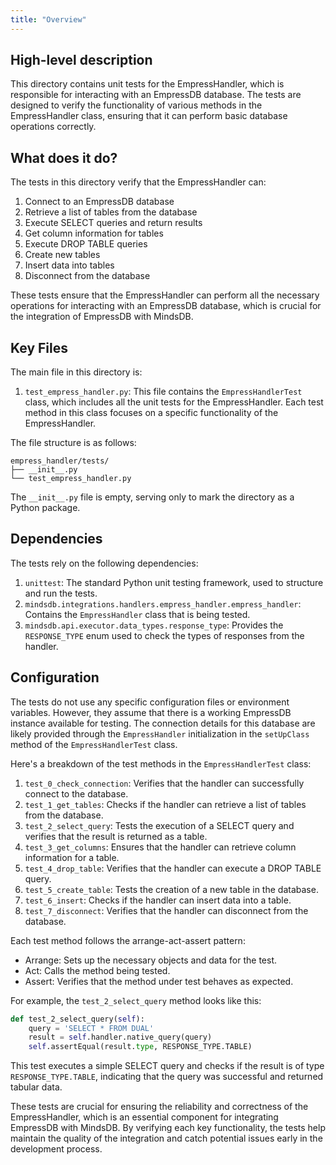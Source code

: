 ```yaml
---
title: "Overview"
---
```


## High-level description
This directory contains unit tests for the EmpressHandler, which is responsible for interacting with an EmpressDB database. The tests are designed to verify the functionality of various methods in the EmpressHandler class, ensuring that it can perform basic database operations correctly.

## What does it do?
The tests in this directory verify that the EmpressHandler can:
1. Connect to an EmpressDB database
2. Retrieve a list of tables from the database
3. Execute SELECT queries and return results
4. Get column information for tables
5. Execute DROP TABLE queries
6. Create new tables
7. Insert data into tables
8. Disconnect from the database

These tests ensure that the EmpressHandler can perform all the necessary operations for interacting with an EmpressDB database, which is crucial for the integration of EmpressDB with MindsDB.

## Key Files
The main file in this directory is:

1. `test_empress_handler.py`: This file contains the `EmpressHandlerTest` class, which includes all the unit tests for the EmpressHandler. Each test method in this class focuses on a specific functionality of the EmpressHandler.

The file structure is as follows:

```
empress_handler/tests/
├── __init__.py
└── test_empress_handler.py
```

The `__init__.py` file is empty, serving only to mark the directory as a Python package.

## Dependencies
The tests rely on the following dependencies:

1. `unittest`: The standard Python unit testing framework, used to structure and run the tests.
2. `mindsdb.integrations.handlers.empress_handler.empress_handler`: Contains the `EmpressHandler` class that is being tested.
3. `mindsdb.api.executor.data_types.response_type`: Provides the `RESPONSE_TYPE` enum used to check the types of responses from the handler.

## Configuration
The tests do not use any specific configuration files or environment variables. However, they assume that there is a working EmpressDB instance available for testing. The connection details for this database are likely provided through the `EmpressHandler` initialization in the `setUpClass` method of the `EmpressHandlerTest` class.

Here's a breakdown of the test methods in the `EmpressHandlerTest` class:

1. `test_0_check_connection`: Verifies that the handler can successfully connect to the database.
2. `test_1_get_tables`: Checks if the handler can retrieve a list of tables from the database.
3. `test_2_select_query`: Tests the execution of a SELECT query and verifies that the result is returned as a table.
4. `test_3_get_columns`: Ensures that the handler can retrieve column information for a table.
5. `test_4_drop_table`: Verifies that the handler can execute a DROP TABLE query.
6. `test_5_create_table`: Tests the creation of a new table in the database.
7. `test_6_insert`: Checks if the handler can insert data into a table.
8. `test_7_disconnect`: Verifies that the handler can disconnect from the database.

Each test method follows the arrange-act-assert pattern:
- Arrange: Sets up the necessary objects and data for the test.
- Act: Calls the method being tested.
- Assert: Verifies that the method under test behaves as expected.

For example, the `test_2_select_query` method looks like this:

```python
def test_2_select_query(self):
    query = 'SELECT * FROM DUAL'
    result = self.handler.native_query(query)
    self.assertEqual(result.type, RESPONSE_TYPE.TABLE)
```

This test executes a simple SELECT query and checks if the result is of type `RESPONSE_TYPE.TABLE`, indicating that the query was successful and returned tabular data.

These tests are crucial for ensuring the reliability and correctness of the EmpressHandler, which is an essential component for integrating EmpressDB with MindsDB. By verifying each key functionality, the tests help maintain the quality of the integration and catch potential issues early in the development process.